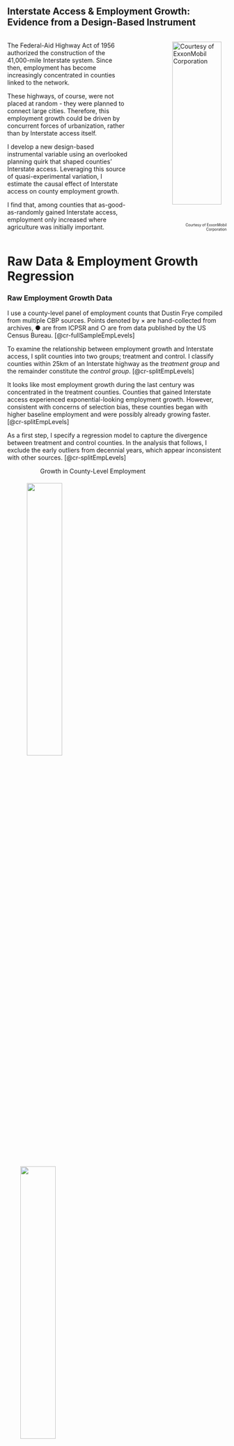 ::: {.intro-center}
## Interstate Access & Employment Growth: <br> Evidence from a Design-Based Instrument

::::: columns
::: {.column width="60%"}
The Federal-Aid Highway Act of 1956 authorized the construction of the 41,000-mile Interstate system. Since then, employment has become increasingly concentrated in counties linked to the network.

These highways, of course, were not placed at random - they were planned to connect large cities. Therefore, this employment growth could be driven by concurrent forces of urbanization, rather than by Interstate access itself.

I develop a new design-based instrumental variable using an overlooked planning quirk that shaped counties’ Interstate access. Leveraging this source of quasi-experimental variation, I estimate the causal effect of Interstate access on county employment growth.

I find that, among counties that as-good-as-randomly gained Interstate access, employment only increased where agriculture was initially important.

:::

::: {.column width="10%"}

:::

::: {.column width="30%"}

![Courtesy of ExxonMobil Corporation](images/esso.jpg){style="float: right; margin-left: 5em; width:90%"}
<span style="font-size: 0.6em; display: block; text-align: right;">Courtesy of ExxonMobil Corporation</span>

:::
:::::
:::


# Raw Data & Employment Growth Regression

### Raw Employment Growth Data

:::: {.cr-section layout="overlay-right"}
I use a county-level panel of employment counts that Dustin Frye compiled from multiple CBP sources. Points denoted by &times; are hand-collected from archives, &#9679; are from ICPSR and &#9675; are from data published by the US Census Bureau. [@cr-fullSampleEmpLevels]

To examine the relationship between employment growth and Interstate access, I split counties into two groups; treatment and control. I classify counties within 25km of an Interstate highway as the *treatment group* and the remainder constitute the *control group*. [@cr-splitEmpLevels]

It looks like most employment growth during the last century was concentrated in the treatment counties. Counties that gained Interstate access experienced exponential-looking employment growth. However, consistent with concerns of selection bias, these counties began with higher baseline employment and were possibly already growing faster. [@cr-splitEmpLevels]

As a first step, I specify a regression model to capture the divergence between treatment and control counties. In the analysis that follows, I exclude the early outliers from decennial years, which appear inconsistent with other sources. [@cr-splitEmpLevels]

::: {#cr-fullSampleEmpLevels}
<p style="margin-left: 15%;">Growth in County-Level Employment</p>
![](images/rawGrowthRates/fullSampleEmpLevels.jpeg){width="40%" style="padding:5px; margin-left: 40px;"}
![](images/rawGrowthRates/blankLegendSpace.jpeg){width="40%" style="margin-left: 30px; display: block; margin-right: auto;"}
:::

::: {#cr-splitEmpLevels}
<p style="margin-left: 15%;">Growth in County-Level Employment</p>
![](images/rawGrowthRates/empLevels.jpeg){width="40%" style="padding:5px; margin-left: 40px;"}
![](images/rawGrowthRates/levelsLegend.jpeg){width="40%" style="margin-left: 30px; display: block; margin-right: auto;"}
:::
::::

### Baseline Employment Growth Regression Model

<br>

To flexibly capture dynamic effects while preserving statistical power, I group years into 5-year periods, $\tau \in \{1970\text{-}1974,\,1975\text{-}1979,\,\dots,\,2010\text{-}2014\}$. For each period $\tau$, I estimate the following specification, with counties indexed by $c$:

::: {style="font-size: 1.25em;"}
$$
\log(Y_{c, t}) - \log(Y_{c,1953}) 
= \beta_{0,\tau} + \beta_{1,\tau}\,\text{Treatment}_{c} 
+ X_{c}\gamma_{\tau} + \delta_{t} + \varepsilon_{c, t}
$$
:::

The dependent variable is the log change in employment in county $c$ since 1953. The coefficient $\beta_{1,\tau}$ measures the relationship between Interstate access and post-construction employment growth at period $\tau$. The indicator $\text{Treatment}_{c}$ equals one if county $c$ was within 25km of an Interstate highway. The vector $X_{c}$ includes baseline county characteristics measured prior to Interstate construction, and $\delta_{t}$ denotes year fixed effects.

:::: {.cr-section layout="overlay-right"}
The table reports the OLS estimates of $\beta_{1,\tau}$. The pattern of results is unsurprising given the raw data; the estimates are statistically significant and grow in magnitude over time. @cr-ols

A coefficient $\hat\beta_{1,\tau}$ implies that treatment counties experienced $(e^{\hat\beta_{1,\tau}} - 1) \times 100$ percent higher growth relative to control counties. For example, $\hat\beta_{1,2010–2014} = 0.326$ means that the  employment growth rate from 1953-2012 was about a third higher in treatment counties relative to control counties. @cr-ols



::: {#cr-ols style="width:35%; margin-left:5%; margin-right:auto; font-size:0.9em;"}
| Time Period | Coefficient Estimate | Standard Error | P-Val  |
|-------------|----------------------|----------------|--------|
| 1970–1974   | 0.073                | 0.023          | 0.0014 |
| 1975–1979   | 0.100                | 0.026          | 0.0001 |
| 1980–1984   | 0.128                | 0.030          | 0.0000 |
| 1985–1989   | 0.172                | 0.036          | 0.0000 |
| 1990–1994   | 0.195                | 0.039          | 0.0000 |
| 1995–1999   | 0.229                | 0.043          | 0.0000 |
| 2000–2004   | 0.274                | 0.047          | 0.0000 |
| 2005–2009   | 0.307                | 0.049          | 0.0000 |
| 2010–2014   | 0.326                | 0.049          | 0.0000 |

*Note: Conley standard errors with a 100km cutoff. N = 13,845.*
:::

::::


# Constructing an Instrument to Control for Selection


:::: {.cr-section layout="overlay-right"}
Due to selection bias, OLS estimates of $\beta_{1, \tau}$ might differ from the causal effect on Interstate access. To address this bias, I find an *instrumental variable* (IV) for $\text{Treatment}_{c}$.[@cr-ike]

That is, I construct a variable that (1) predicts which counties were more likely to receive Interstate access, but (2) is not correlated with underlying location fundamentals or other unobserved factors that shape local labor market growth. [@cr-ike]

To find such a variable, I turn to the original planning documents to learn how Interstate routes were chosen. From this, I develop a model that predicts where routes were planned and isolate the component that is uncorrelated with counties’ potential outcomes. [@cr-ike]

So, with that, let’s look more closely at the planning documents. How did planners actually decide on these routes? And was any part of that process exogenous to counties’ employment growth? [@cr-ike]{pan-to="0%,-30%" scale-by="2"}

::: {#cr-ike}
![](images/ikeSigning.jpg){width="70%" fig-align="left"}
:::
::::

<br>

### An exogenous planning shock?

:::: {.cr-section layout="overlay-right"}

These are excerpts from the 1944 report of the National Interregional Highway Committee, which outlined a plan for the future Interstate system. The section entitled *Determinants of Selection* describes that, in effect, planners picked dense, productive hubs and drew routes to connect them. [@cr-planningdocs]


Emphasis on the word *Selection*! Counties that gained Interstate access were either large and growing or happened to lie along these corridors, making treatment counties systematically different from those left out. [@cr-planningdocs]

However, the map hints at an arbitrary planning shock. Planners appear to have grouped cities by their 1940 population when drawing networks, and the final plan emphasized connecting cities with populations above 50,000. [@cr-planningdocs]

::: {#cr-planningdocs}
![](images/report/determinantsOfSelection.png){width="40%" style="border:2px solid #444; padding:5px; margin-left: 40px;"}

![](images/report/recommendedSystemMap.png){width="40%" style="margin-left: 40px"}

![](images/report/anyEffort.png){width="40%" style="border:2px solid #444; padding:5px; margin-left: 40px;"}
:::
::::

<br>

### Testing for a Discontinuity

I overlay county boundaries from the 1940 Census with the Interstate system. Then, within bins of the log 1940 population, I compute the share of counties intersected by a highway. The probability of receiving an Interstate jumps by about 20 percentage points at the 50,000 population cutoff.

Additionally, other county characteristics and the density of counties remain smooth at this cutoff, which suggests that this is a natural experiment. Near the cutoff, there is a set of counties that shared similar potential outcomes, on average. However, for a random reason, only some of them gained Interstate access. This looks like a promising fuzzy RD design but, because it uses only counties near the cutoff, estimates are too underpowered to learn anything. So, what _can_ we learn from this natural experiment?

::::: {.columns .center-cols}

::: {.column width="40%"}
![](images/rdd/connectedFull.jpeg)
:::

::: {.column width="40%"}
![](images/rdd/density.jpeg)
:::
:::::

<br>

::: {.info-block}
### &#128161; There is a lot of non-random exposure to this exogenous shock

For many counties, their distance to an Interstate depends partly on the exogenous inclusion of a near-cutoff population hubs to the Interstate network. In this spatial setting, the random inclusion of a county generates treatment variation in other counties that must be traversed to connect it to the network. 

But exposure to this source of variation is itself non-random. The instrument I construct builds on this insight: it captures the induced treatment variation and, following Borusyak and Hull (2023), I apply their recentering procedure to isolate the random component.
:::

<br>

### Stylized Example

A visualization of a stylized example will help.

:::: {.cr-section layout="overlay-right"}

Here are five major population hubs. Three of them, shown in blue, are clearly above the cutoff. The two others, shown in red, have populations close to 50,000. [@cr-blankNodes]

Imagine a sharp RD: every hub with a population above 50,000 is targeted by planners, and none below that threshold are included. For the red hubs, inclusion is essentially a coin flip: if they have 49,000 residents, they are excluded; if 51,000, they are included. [@cr-blankNodes]

After seeing the populations of the red hubs, planners build this highway network to efficiently connect hubs. Consequently, the grey counties are treated. [@cr-network1]

Despite the randomness, comparisons of treated and control counties remain confounded by selection. Counties near large, productive hubs - or lying on the corridors between them - benefit from those locations regardless of highways. Also, centrally located counties are always more likely to be traversed, but also gain from centrality alone. [@cr-network1]

I simulate the four counterfactual networks that could have been built, given the possible connection status of the two coin-flip red hubs.  [@cr-counterfactuals]

Then, to capture the non-random component of the treatment variation driven by the cutoff, I calculate counties' expected treatment across these counterfactuals. [@cr-expectedTreatment]


::: {#cr-blankNodes}
![](images/ivFigs/blankNodes.png){width="40%" style="float:left; margin-right:2em; margin-left:0;"}

:::

::: {#cr-network1}
![](images/ivFigs/network1.png){width="40%" style="float:left; margin-right:2em; margin-left:0;"}
:::

::: {#cr-counterfactuals}
![](images/ivFigs/simulatedNetworks.gif){width="40%" style="float:left; margin-right:2em; margin-left:0;"}
:::


::: {#cr-expectedTreatment}
![](images/ivFigs/ETreatment.png){width="40%" style="float:left; margin-right:2em; margin-left:0;"}
:::

::::

::: {.info-block}
### &#x1F527; Why does this work? 

The actual treatment combines random variation (from the cutoff-driven coin flips) and systematic variation (from planning priorities). By subtracting the expected treatment from the actual treatment, we get a 'recentered treatment' that is purged of the systematic component. Variation in the recentered treatment is driven only by the randomness of the cutoff.

Concretely, counties with a positive recentered treatment got a highway _only_ because they happened to be en route to a randomly included hub. Counties with a negative recentered treatment were missed, even though they could have been traversed in plausible counterfactual networks. That is good quasi-experimental identifying variation!
:::




::::: columns
::: {.column width="25%"}
![](images/ivFigs/actualTreatment.png)
:::

::: {.column width="10%" .text-center}
<br><br><br><br><br>
$$\Huge \mathbf{-}$$
:::

::: {.column width="25%"}
![](images/ivFigs/ETreatment.png)
:::

::: {.column width="10%" .text-center}
<br><br><br><br><br>
$$\Huge \mathbf{=}$$
<br><br><br><br>
:::

::: {.column width="25%"}
![](images/ivFigs/RecenteredTreatment.png)
:::
:::::

<br>


### Constructing a Recentered Instrument for US Counties

:::: {.cr-section layout="overlay-right"}

I extend this idea to construct a recentered instrument for $\text{Treatment}_c$, the indicator for a county being within 25km of an Interstate highway. [@cr-basemap]

The discontintuity implied a natural experiment; there was a set of counties near the cutoff that were plausibly randomly targeted by Interstate planners. To predict which counties these were, I estimate a probability model that incorporates other planning considerations - such as elevation, surface water, and military/manufacturing importance. The map shows the results of this prediction. Near-cutoff 'coin-flip' counties are in red and above-cutoff counties that would have been targeted regardless are blue. [@cr-compliersAndAlwaysTakersMap]

I select red counties that did in fact have populations above 50,000 and draw a straight-line network to connect them. Specifically, I predict an engineer's optimal network using a proximity graph. [@cr-ivBetaSkeleton]

The $\text{UnadjustedIV}_c$ is an indicator that equals 1 if a county is within 25km of the predicted network (and 0 otherwise). This is analogous to the _actual treatment_ from the stylized example - it is a good predictor of $Treatment_c$ but the group of counties with $\text{UnadjustedIV}_c = 1$ contains all the big cities and important corridors. [@cr-unadjustedIV]

By permuting which red counties get targetted, I simulate 50 predicted counterfactual networks. [@cr-counterfactualBetaSkeletons]

The share of predicted counterfactual networks that lie within 25km of a county is the expected instrument. [@cr-expectedIV]

And subtracting the expected instrument from the unadjusted instruments produces a recentered instrument. [@cr-recenteredIV]

In the next section I test that the recentered instrument satisfies the statistical properties of a valid instrumental variable, so that I can use it to correct for selection bias in causal estimates. [@cr-recenteredIV]

::: {#cr-basemap}
![](images/usFigs/basemap.jpeg){width="40%" style="margin-left: 30px; display: block; margin-right: auto;"}
:::

::: {#cr-compliersAndAlwaysTakersMap}
![](images/usFigs/compliersAndAlwaysTakersMap.jpeg){width="40%" style="margin-left: 30px; display: block; margin-right: auto;"}
:::

::: {#cr-ivBetaSkeleton}
![](images/usFigs/ivBetaSkeleton.jpeg){width="40%" style="margin-left: 30px; display: block; margin-right: auto;"}
:::

::: {#cr-counterfactualBetaSkeletons}
![](images/usFigs/allCounterfactualSimulations.jpeg){width="40%" style="margin-left: 30px; display: block; margin-right: auto;"}
:::

::: {#cr-unadjustedIV}
![](images/usFigs/iv_25km.jpeg){width="40%" style="margin-left: 30px; display: block; margin-right: auto;"}
:::

::: {#cr-expectedIV}
![](images/usFigs/eIV_25km.jpeg){width="40%" style="margin-left: 30px; display: block; margin-right: auto;"}
:::

::: {#cr-recenteredIV}
![](images/usFigs/rIV_25km.jpeg){width="40%" style="margin-left: 30px; display: block; margin-right: auto;"}
:::

:::::


# Validity of Instrument


### First Stage Regression

I run the following regression for $\text{Instrument}_{c} \in \{ \text{UnadjustedIV}_{c}, \text{RecenteredIV}_{c}\}$.
$$ \large
\text{Treatment}_{c} 
= \pi_{0} + \pi_{1}\text{Instrument}_{c} 
+ X_{c}\pi_2 + \varepsilon_{c}
$$


![](images/firstStage/firstStage.png){width="70%" fig-align="center"}

Column (1) shows that counties with $\text{UnadjustedIV}_{c} = 1$ are 35 percent more likely to gain Interstate access. The $R^2$ of 0.12 indicates that the unadjusted instrument explains a meaningful share of treatment status.

Column (3) shows that counties with $\text{RecenteredIV}_{c} = 1$ are 19 percent more likely to gain access. Focusing only on plausibly exogenous deviations explains about 1.3 percent of the variation in access, yielding an $F$-statistic of 37. While the predictive power is limited, this is expected in a design that strips away systematic exposure. Unlike natural experiments that rely on assumptions about counterfactual outcomes, this strategy relies on assumptions about shock assignment. The weak first stage reflects the fact that little in the actual construction process was random—a feature that, if anything, is reassuring.










### Testing the exclusion restriction

To interrogate the exclusion restriction, I test for correlatedness between $\text{RecenteredIV}_{c}$ and counties’ pre-Interstate employment growth, pre-Interstate characteristics, and latitude and longitude.

You can see these regression tables here:

- [Recentered IV does not predict counties pre-Interstate employment growth](preEmpTrend.html)

- [Recentered IV does not predict other pre-Interstate county characteristics](preInterstateChars.html)

- [Recentered IV is uncorrelated with latitude and longitude](econGeog.html)





# IV Estimates of the Employment Growth Regression


Let's now revisit our regression model, using the recentered instrument to instrument for $\text{Treatment}_{c}$

::: {style="font-size: 1.25em;"}
$$
\log(Y_{c, t}) - \log(Y_{c,1953}) 
= \beta_{0,\tau} + \beta_{1,\tau}\,\text{Treatment}_{c} 
+ X_{c}\gamma_{\tau} + \delta_{t} + \varepsilon_{c, t}
$$

:::: {.cr-section layout="overlay-right"}

Here are the OLS estimates of $\widehat{\beta}_{1, \tau}^{OLS}$ and their 90\% confidence intervals. They capture the correlation between Interstate access and employment growth and correspond to the earlier table. [@cr-olsPooledPlot]

I then use $\text{RecenteredIV}_{c}$ to instrument for $\text{Treatment}_{c}$. Here are the 2SLS estimates of $\widehat{\beta}_{1, \tau}^{IV}$ and their 90\% confidence intervals. The size of these confidence intervals is pretty disappointing. While the IV point estimates generally exceed the OLS point estimates, we can't learn much from this. Specifically, we cannot reject the hypotheses that $\widehat{\beta}_{1, \tau}^{IV} = \widehat{\beta}_{1, \tau}^{OLS}$ or $\widehat{\beta}_{1, \tau}^{IV} = 0$.[@cr-ivPooledPlot]

Why are the confidence intervals so wide? One reason, of course, is that the 2SLS estimator uses less treatment variation to estimate the coefficient. However, there's another reason. For every period $\tau$, the regression uses the same number of observations (N = 13,845 = 2769 counties $\times$ 5 years). But the confidence intervals get wider in later periods. This tells me that the uncertainty around $\widehat{\beta}_{1, \tau}^{IV}$ is not just sampling variation, but genuine heterogeneity. [@cr-ivPooledPlot] 

Perhaps, the confidence intervals widen over time because counties gaining Interstate access through the natural experiment do not follow a single growth trajectory, and instead diverge in their long-run outcomes. [@cr-ivPooledPlot]

I examine reasons why counties may evolve differently in response to Interstate access and the one that stands out is the pre-Interstate dependence on agriculture. [@cr-ivPooledPlot]

I use historic Census occupation counts to compute a primary sector share of employment in 1950. In practice, primary sector labor is mostly agricultural so I use this as a proxy for counties' agricultural share of employment. [@cr-ivPooledPlot]

Here are the $\widehat{\beta}_{1,\tau}^{IV}$ and $\widehat{\beta}_{1,\tau}^{OLS}$ estimates for counties where the primary sector accounted for more than 20% of employment in 1950. [@cr-highAgPlot].

And here are the $\widehat{\beta}_{1,\tau}^{IV}$ and $\widehat{\beta}_{1,\tau}^{OLS}$ estimates for counties where the primary sector accounted for less than 20% of employment in 1950 [@cr-lowAgPlot].

This suggests that, for counties situated between larger population hubs, Interstate connection increased local jobs only if agricultural employment was substantial beforehand. [@cr-lowAgPlot]

In the following section, I test for and examine this heterogeneity further. [@cr-lowAgPlot]


::: {#cr-olsPooledPlot}
<p style="margin-left: 15%; color: transparent;">All Counties</p>
![](images/coefplots/pooled/empFullTreatmentOnly.jpeg){width="30%" style="margin-left: 10%; display: block; margin-right: auto;"}
:::


::: {#cr-ivPooledPlot}
<p style="margin-left: 15%; color: transparent;">All Counties</p>
![](images/coefplots/pooled/empFull.jpeg){width="30%" style="margin-left: 10%; display: block; margin-right: auto;"}
:::

::: {#cr-highAgPlot}
<p style="margin-left: 15%;">High Agriculture Counties</p>
![](images/coefplots/pooled/empHighAg.jpeg){width="30%" style="margin-left: 10%; display: block; margin-right: auto;"}

:::


::: {#cr-lowAgPlot}
<p style="margin-left: 15%;">Low Agriculture Counties</p>
![](images/coefplots/pooled/empLowAg.jpeg){width="30%" style="margin-left: 10%; display: block; margin-right: auto;"}

:::
:::: 
:::

# Heterogeneity Across Agriculture Dependence

Splitting the sample into high vs low agriculture groups suggested an effect heterogeneity but, to formally test for this and to more closely examine the dynamics, I set up a different regression specification.

To capture dynamic effects with total flexibility, I estimate a separate regression for each year $t \in \{1970, ..., 2016\}$ For each year $t$, I estimate the following specification, with counties indexed by $c$:

<br>

$$
\log(Y_{c, t}) - \log(Y_{c,1953}) 
= \beta_{0,t} + \beta_{1,t}\text{Treatment}_{c} + \beta_{2,t} ( \text{Treatment}_{c} \times \text{High Ag}_{c}) + \beta_{3,t}\text{High Ag}_{c} 
+ X_{c}\gamma_{t} + \varepsilon_{c, t}
$$
<br>

::: {.info-block}
### &#10068; How is this different? 

This differs from fitting the previous regression separately for high- and low-agriculture groups because:

- I estimate coefficients separately by year, so each regression uses N = 2,769 counties.

- $\gamma_{t}$, the weight on pre-Interstate characteristics, can now vary by year $t$ rather than being fixed within each period $\tau$.

- The regression produces estimates and standard errors for $\beta_{2,t}$, enabling a formal hypothesis test for heterogeneity across agriculture dependence.

- To use $\text{RecenteredIV}_{c}$, I check that the [first stage is strong](firstStageInteracted.html) and that the [exclusion restriction holds](exclusionInteracted.html) for the interacted instrument.

:::


:::: {.cr-section layout="overlay-right"}

Here are the coefficient estimates for some of the years $t$. $\beta_{1,t}$ captures the effect of Interstate access on employment growth between 1953-$t$ for low agriculture counties. $\beta_{1,t}+\beta_{2,t}$ captures the same for high agriculture counties. [@cr-table1]

The $\beta_{1,t}^{OLS}$ coefficients start small and increase steadily over time, consistent with the growth we saw in the raw data plot. In contrast, $\beta_{2,t}^{OLS}$ remains close to zero, indicating that the treatment–control gap is similar across the high- and low-agriculture subsamples. [@cr-table2]

The Recentered IV columns report the 2SLS estimates and reflect a local average treatment effect of Interstate access. The $\beta_{1,t}$ coefficients remains close to zero, which implies that, in this natural experiment, Interstate access had no effect on employment growth in low-agriculture counties. The entire effect is concentrated in high-agriculture counties, corresponding to positive and significant $\beta_{2,t}$ estimates. [@cr-table3]

Furthermore, $\beta_{2,t}$ starts at a high magnitude and increases rapidly over the years. This suggests that in high-agriculture counties there was a big, short-run impact on employment growth that persisted and, perhaps, spurred agglomerations. [@cr-table3]



::: {#cr-table1}
![](images/heterogeneity/1.png){width="40%" style="margin-left: 30px; display: block; margin-right: auto;"}
:::

::: {#cr-table2}
![](images/heterogeneity/2.png){width="40%" style="margin-left: 30px; display: block; margin-right: auto;"}
:::

::: {#cr-table3}
![](images/heterogeneity/3.png){width="40%" style="margin-left: 30px; display: block; margin-right: auto;"}
:::

::::


### Possible explanations for this heterogeneity 

One possibility is that Interstate access accelerated industrialization in counties that were initially dependent on agriculture. Alternatively, lower transport costs may have reinforced agricultural specialization rather than diversification.

I cannot find clear evidence for Interstates inducing big sectoral shifts. We would need more statistical power to identify the causal effect on sector shares. However, simple treatment–control comparisons show similar long-run declines in primary-sector employment across groups. Interstate access did not appear to accelerate the transition out of agriculture.

If Interstate access made high-agriculture counties grow larger, but not more industrial, a plausible explanation for this heterogeneity is that farm-related jobs are less mobile. Farms are more likely to remain local after transport costs fall, whereas factories or offices can relocate more easily toward denser areas.

<div style="width:75%; margin:auto;">

|                               | Treatment Counties | Control Counties |
|-------------------------------|--------------------|------------------|
| Primary sector share 1950     | 0.39 (0.0052)      | 0.44 (0.0037)    |
| Primary sector share 1990     | 0.07 (0.0023)      | 0.12 (0.0026)    |
| Change in primary share 1950–1990 | -0.31 (0.0046)  | -0.32 (0.0033)   |

</div>


<br>
<br>

::: {.info-block}
&#128269; **Summary**  

- Since the system’s construction, employment has become more concentrated in counties connected to the Interstate network. On average, employment growth has been about one-third higher in counties with Interstate access than in those without.

- Of course, highways were not placed at random. The Interstate system was planned to connect metropolitan areas, so this comparison reflects selection bias. These trajectories could be driven by concurrent forces of urbanization rather than by Interstate access itself.

- From Interstate planning documents, I discover an overlooked natural experiment and discern that many counties were non-randomly exposed to this exogenous shock to Interstate access. Adapting Borusyak & Hull’s (2023) recentered instrument framework, I use predicted counterfactual networks to isolate quasi-experimental variation from this planning shock.

- I find that, among counties between major population hubs that as-good-as-randomly gained access, Interstates increased employment only where agriculture was initially important.
:::

<br>
<br>

Hello - thank you for visiting this site!\
My name is Charoo Anand and I'm a PhD candidate at Berkeley Econ, on the job market for data scientist/economist roles. \
You can reach me at charoo_anand [at] berkeley.edu.

 <!-- and my CV is [here](https://www.dropbox.com/scl/fi/xfwk8eqv67a47n9kp5v62/charoo_anand_cv.pdf?rlkey=yyd984ww8006ek56j88096pcp&st=gluf7jc9&dl=0). -->


```{=html}
<script>
document.addEventListener("DOMContentLoaded", function() {
  const isMobile = /Mobi|Android|iPhone|iPad|iPod/i.test(navigator.userAgent);
  if (isMobile) {
    alert("Hey there - thank you for visiting! This site works best on desktop.");
  }
});
</script>

